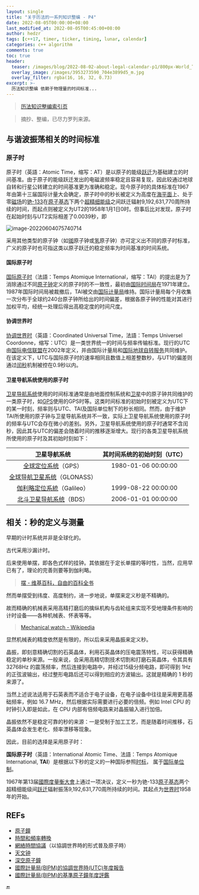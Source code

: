 ```yaml
---
layout: single
title: "关于历法的一系列知识整编 - P4"
date: 2022-08-05T00:00:00+08:00
last_modified_at: 2022-08-05T00:45:00+08:00
author: hedzr
tags: [c++17, timer, ticker, timing, lunar, calendar]
categories: c++ algorithm
comments: true
toc: true
header:
  teaser: /images/blog/2022-08-02-about-legal-calendar-p1/800px-World_Time_Zones_Map.png
  overlay_image: /images/3953273590_704e3899d5_m.jpg
  overlay_filter: rgba(16, 16, 32, 0.73)
excerpt: >-
  历法知识整编 依赖于物理量的时间标准...
---
```


> [历法知识整编索引页](https://hedzr.com/c++/algorithm/about-legal-calendar/)

> 摘抄、整编，已尽力罗列来源。

## 与谐波振荡相关的时间标准

### 原子时

原子时（英語：Atomic Time，缩写：AT）是以原子的能级[跃迁](https://zh.wikipedia.org/wiki/跃迁)为基础建立的时间基准。由于原子的能级跃迁发出的电磁波频率稳定且容易复现，因此较通过地球自转和行星公转建立的时间基准更为准确和稳定。现今原子时的具体标准在1967年由第十三届国际计量大会确定，原子时中的秒长被定义为高度在[海平面](https://zh.wikipedia.org/wiki/海平面)上、处于零[磁场](https://zh.wikipedia.org/wiki/磁场)的[铯-133](https://zh.wikipedia.org/wiki/铯的同位素#铯-133)在[原子基态](https://zh.wikipedia.org/wiki/基态)下两个[超精细能级](https://zh.wikipedia.org/wiki/超精细结构)之间跃迁辐射9,192,631,770周所持续的时间，而起点则被定义为UT2的1958年1月1日0时。但事后比对发现，原子时在起始时刻与UT2实际相差了0.0039秒，即

![image-20220604075740714](/images/blog/2022-08-03-about-legal-calendar-p2/image-20220604075740714.png)

采用其他类型的原子钟（如[铷](https://zh.wikipedia.org/wiki/铷)原子钟或[氢](https://zh.wikipedia.org/wiki/氢)原子钟）亦可定义出不同的原子时标准，广义的原子时也可指这类以原子跃迁的稳定频率为时间基准的时间系统。

#### 国际原子时

[国际原子时](https://zh.wikipedia.org/wiki/国际原子时)（法語：Temps Atomique International，缩写：TAI）的提出是为了消除通过不同[原子钟](https://zh.wikipedia.org/wiki/原子鐘)定义的原子时的不一致性，最初由[国际时间局](https://zh.wikipedia.org/wiki/国际时间局)在1971年建立。1987年国际时间局被裁撤后，TAI被交由[国际计量局](https://zh.wikipedia.org/wiki/國際計量局)维持。国际计量局每个月收集一次分布于全球约240台原子钟所给出的时间偏差，根据各原子钟的性能对其进行加权平均，经统一处理后得出高稳定度的时间尺度。

#### 协调世界时

[协调世界时](https://zh.wikipedia.org/wiki/协调世界时)（英語：Coordinated Universal Time，法語：Temps Universel Coordonne，缩写：UTC）是一类世界统一的时间与频率传输标准。现行的UTC由[国际电信联盟](https://zh.wikipedia.org/wiki/国际电信联盟)在2002年定义，并由国际计量局和[国际地球自转服务](https://zh.wikipedia.org/wiki/国际地球自转服务)共同维护。在该定义下，UTC与国际原子时的速率相同且数值上相差整数秒，与UT1的偏差则通过[闰秒](https://zh.wikipedia.org/wiki/闰秒)机制被控在0.9秒以内。

#### 卫星导航系统使用的原子时

[卫星导航系统](https://zh.wikipedia.org/wiki/卫星导航系统)使用的时间标准通常是由地面控制系统和[卫星](https://zh.wikipedia.org/wiki/人造卫星)中的原子钟共同维护的一类原子时，如[GPS](https://zh.wikipedia.org/wiki/GPS)使用的GPS时等。这类时间标准的初始时刻被定义为UTC下的某一时刻，频率则与UTC、TAI及国际单位制下的秒长相同。然而，由于维护TAI所使用的原子钟与卫星导航系统并不一致，实际上卫星导航系统使用的原子时的频率与UTC会存在微小的差别。另外，卫星导航系统使用的原子时通常不含闰秒，因此其与UTC的偏差会随着时间的推移逐渐增大。现行的各类卫星导航系统所使用的原子时及其初始时刻如下：

|                                 卫星导航系统                                  | 其时间系统的初始时刻（UTC） |
| :---------------------------------------------------------------------------: | :-------------------------: |
|       [全球定位系统](https://zh.wikipedia.org/wiki/全球定位系统)（GPS）       |     1980-01-06 00:00:00     |
| [全球导航卫星系统](https://zh.wikipedia.org/wiki/全球导航卫星系统)（GLONASS） |                             |
|   [伽利略定位系統](https://zh.wikipedia.org/wiki/伽利略定位系統)（Galileo）   |     1999-08-22 00:00:00     |
|   [北斗卫星导航系统](https://zh.wikipedia.org/wiki/北斗卫星导航系统)（BDS）   |     2006-01-01 00:00:00     |

## 相关：秒的定义与测量

早期的计时系统并非是全球化的。

古代采用沙漏计时。

后来使用单摆，即各色式样的挂钟。其依据在于定长单摆的等时性，当然，应用早已有了，理论的完善则要等到伽利略。

> [摆 - 维基百科，自由的百科全书](https://zh.m.wikipedia.org/zh-hans/%E6%93%BA)

然而单摆受到纬度、高度制约，进一步地说，单摆来定义秒是不精确的。

故而精确的机械表采用高精打磨后的擒纵机构与齿轮组来实现不受地理条件影响的计时设备——各种机械表、怀表等等。

> [Mechanical watch - Wikipedia](https://en.wikipedia.org/wiki/Mechanical_watch)

显然机械表的精度依然是有限的，所以后来采用晶振来定义秒。

晶振，即刻意精确切割的石英晶体，利用石英晶体的压电震荡特性，可以获得精确稳定的单秒来源。一般来说，会采用高精切割技术切割和打磨石英晶体，令其具有 32768Hz 的震荡频率，然后连接到电路中，并经过15级分频电路，即可得到 1Hz 的正弦波输出，经过整形电路后还可以得到相应的方波输出。这就是精确的 1 秒的来源了。

当然上述说法适用于石英表而不适合于电子设备，在电子设备中往往是采用更高基础频率，例如 16.7 MHz，然后根据实际需要进行必要的倍频。例如 Intel CPU 的时钟引入即是如此，在 CPU 内部有倍频电路来对晶振输入进行加倍。

晶振依然不是稳定可靠的秒的来源：一是受制于加工工艺，而是随着时间推移，石英晶体会发生老化、频率漂移等现象。

因此，目前的选择是采用原子时：

**国际原子时**（英語：International Atomic Time、法語：Temps Atomique International, **TAI**）是根据以下秒的定义的一种国际参照[时标](https://zh.wikipedia.org/w/index.php?title=时标（物理）&action=edit&redlink=1)， 属于[国际单位制](https://zh.wikipedia.org/wiki/国际单位制)。

1967年第13届[國際度量衡大會](https://zh.wikipedia.org/wiki/國際度量衡大會)上通过一项决议，定义一秒为铯-133[原子](https://zh.wikipedia.org/wiki/原子)[基态](https://zh.wikipedia.org/wiki/基态)两个超精细能级间[跃迁](https://zh.wikipedia.org/wiki/跃迁)辐射振荡9,192,631,770周所持续的时间。其起点为[世界时](https://zh.wikipedia.org/wiki/世界时)1958年的开始。

## REFs

- [原子鐘](https://zh.wikipedia.org/wiki/原子鐘)
- [時間和頻率轉換](https://zh.wikipedia.org/wiki/時間和頻率轉換)
- [網絡時間協議](https://zh.wikipedia.org/wiki/網絡時間協議)（以協調世界時的形式普及原子時）
- [天文钟](https://zh.wikipedia.org/wiki/天文钟)
- [深空原子鐘](https://zh.wikipedia.org/wiki/深空原子钟)
- [國際計量局(BIPM)的協調世界時(UTC)年度報告](https://www.bipm.org/en/time-ftp/annual-reports)
- [國際計量局(BIPM)的基準原子鐘年度評鑑](https://webtai.bipm.org/ftp/pub/tai/data/PSFS_reports/)

:end:
